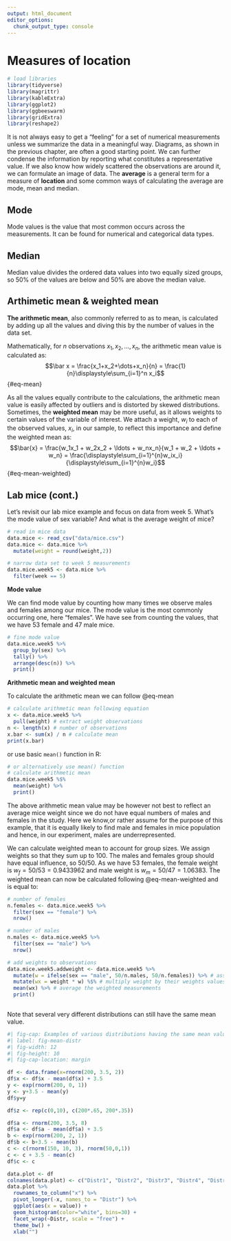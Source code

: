 ```yaml
---
output: html_document
editor_options: 
  chunk_output_type: console
---
```


# Measures of location
```r
# load libraries
library(tidyverse)
library(magrittr)
library(kableExtra)
library(ggplot2)
library(ggbeeswarm)
library(gridExtra)
library(reshape2)
```

It is not always easy to get a "feeling" for a set of numerical measurements unless we summarize the data in a meaningful way. Diagrams, as shown in the previous chapter, are often a good starting point. We can further condense the information by reporting what constitutes a representative value. If we also know how widely scattered the observations are around it, we can formulate an image of data. The **average** is a general term for a measure of **location** and some common ways of calculating the average are mode, mean and median. 

## Mode
Mode values is the value that most common occurs across the measurements. It can be found for numerical and categorical data types. 

## Median 
Median value divides the ordered data values into two equally sized groups, so 50% of the values are below and 50% are above the median value. 

## Arthimetic mean & weighted mean
**The arithmetic mean**, also commonly referred to as to mean, is calculated by adding up all the values and diving this by the number of values in the data set.

Mathematically, for $n$ observations $x_1, x_2, \dots, x_n$, the arithmetic mean value is calculated as:
$$\bar x = \frac{x_1+x_2+\dots+x_n}{n} = \frac{1}{n}\displaystyle\sum_{i=1}^n x_i$$ {#eq-mean}

As all the values equally contribute to the calculations, the arithmetic mean value is easily affected by outliers and is distorted by skewed distributions. Sometimes, the **weighted mean** may be more useful, as it allows weights to certain values of the variable of interest. We attach a weight, $w_i$ to each of the observed values, $x_i$, in our sample, to reflect this importance and define the weighted mean as: $$\bar{x} = \frac{w_1x_1 + w_2x_2 + \ldots + w_nx_n}{w_1 + w_2 + \ldots + w_n} = \frac{\displaystyle\sum_{i=1}^{n}w_ix_i}{\displaystyle\sum_{i=1}^{n}w_i}$$ {#eq-mean-weighted}


:::{#exm-mice-location}

## Lab mice (cont.)

Let's revisit our lab mice example and focus on data from week 5. What's the mode value of sex variable? And what is the average weight of mice? 

:::

```r
# read in mice data
data.mice <- read_csv("data/mice.csv")
data.mice <- data.mice %>%
  mutate(weight = round(weight,2))

# narrow data set to week 5 measurements
data.mice.week5 <- data.mice %>%
  filter(week == 5)

```

**Mode value**

We can find mode value by counting how many times we observe males and females among our mice. The mode value is the most commonly occurring one, here "females". We have see from counting the values, that we have 53 female and 47 male mice. 

```r
# fine mode value
data.mice.week5 %>%
  group_by(sex) %>%
  tally() %>%
  arrange(desc(n)) %>%
  print()
```

**Arithmetic mean and weighted mean**

To calculate the arithmetic mean we can follow @eq-mean

```r
# calculate arithmetic mean following equation
x <- data.mice.week5 %>%
  pull(weight) # extract weight observations
n <- length(x) # number of observations
x.bar <- sum(x) / n # calculate mean
print(x.bar)

```

or use basic `mean()` function in R:

```r
# or alternatively use mean() function
# calculate arithmetic mean
data.mice.week5 %$%
  mean(weight) %>%
  print()
```

The above arithmetic mean value may be however not best to reflect an average mice weight since we do not have equal numbers of males and females in the study. Here we know,or rather assume for the purpose of this example, that it is equally likely to find male and females in mice population and hence, in our experiment, males are underrepresented. 

We can calculate weighted mean to account for group sizes. We assign weights so that they sum up to 100. The males and females group should have equal influence, so 50/50. As we have 53 females, the female weight is $w_f = 50 / 53 = 0.9433962$ and male weight is $w_m = 50 / 47 = 1.06383$. The weighted mean can now be calculated following @eq-mean-weighted and is equal to:

```r

# number of females
n.females <- data.mice.week5 %>%
  filter(sex == "female") %>%
  nrow() 

# number of males
n.males <- data.mice.week5 %>%
  filter(sex == "male") %>%
  nrow() 

# add weights to observations
data.mice.week5.addweight <- data.mice.week5 %>%
  mutate(w = ifelse(sex == "male", 50/n.males, 50/n.females)) %>% # assign weights
  mutate(wx = weight * w) %$% # multiply weight by their weights values
  mean(wx) %>% # average the weighted measurements
  print()
    
```


:::{.callout-warning}
Note that several very different distributions can still have the same mean value. 
:::

```r
#| fig-cap: Examples of various distributions having the same mean value of 3.5
#| label: fig-mean-distr
#| fig-width: 12
#| fig-height: 10
#| fig-cap-location: margin

df <- data.frame(x=rnorm(200, 3.5, 2))
df$x <- df$x - mean(df$x) + 3.5
y <- exp(rnorm(200, 0, 1))
y <- y+3.5 - mean(y)
df$y=y

df$z <- rep(c(0,10), c(200*.65, 200*.35))

df$a <- rnorm(200, 3.5, 8)
df$a <- df$a - mean(df$a) + 3.5
b <- exp(rnorm(200, 2, 1))
df$b <- b+3.5 - mean(b)
c <- c(rnorm(150, 10, 3), rnorm(50,0,1))
c <- c + 3.5 - mean(c)
df$c <- c

data.plot <- df
colnames(data.plot) <- c("Distr1", "Distr2", "Distr3", "Distr4", "Distr5", "Distr6")
data.plot %>%
  rownames_to_column("x") %>%
  pivot_longer(-x, names_to = "Distr") %>%
  ggplot(aes(x = value)) + 
  geom_histogram(color="white", bins=30) + 
  facet_wrap(~Distr, scale = "free") + 
  theme_bw() +
  xlab("")
  
``` 




